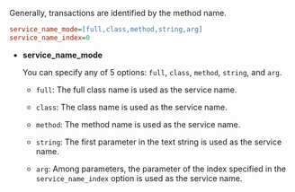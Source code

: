 Generally, transactions are identified by the method name.

```ini title='whatap.conf'
service_name_mode=[full,class,method,string,arg]
service_name_index=0
```

- **service_name_mode** 

  You can specify any of 5 options: `full`, `class`, `method`, `string`, and `arg`.

  - `full`: The full class name is used as the service name.

  - `class`: The class name is used as the service name.

  - `method`: The method name is used as the service name.

  - `string`: The first parameter in the text string is used as the service name.

  - `arg`: Among parameters, the parameter of the index specified in the `service_name_index` option is used as the service name.
